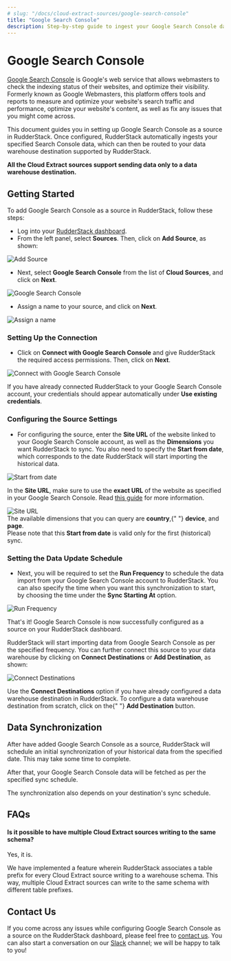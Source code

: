 ```yaml
---
# slug: "/docs/cloud-extract-sources/google-search-console"
title: "Google Search Console"
description: Step-by-step guide to ingest your Google Search Console data into RudderStack.
---
```


# Google Search Console

[Google Search Console](https://search.google.com/search-console/about) is Google's web service that allows webmasters to check the indexing status of their websites, and optimize their visibility. Formerly known as Google Webmasters, this platform offers tools and reports to measure and optimize your website's search traffic and performance, optimize your website's content, as well as fix any issues that you might come across.

This document guides you in setting up Google Search Console as a source in RudderStack. Once configured, RudderStack automatically ingests your specified Search Console data, which can then be routed to your data warehouse destination supported by RudderStack.

<div class="infoBlock">
<strong>All the Cloud Extract sources support sending data only to a data warehouse destination.</strong>

</div>

## Getting Started

To add Google Search Console as a source in RudderStack, follow these steps:

- Log into your [RudderStack dashboard](https://app.rudderlabs.com/signup?type=freetrial).
- From the left panel, select **Sources**. Then, click on **Add Source**, as shown:

<!--<img src="../../images/assets/1 (4) (3) (3) (3) (3) (3) (3) (3) (3) (3) (3) (3) (3) (3) (3) (3) (2).png" />-->

<img
  src="../../images/assets/1 (4) (3) (3) (3) (3) (3) (3) (3) (3) (3) (3) (3) (3) (3) (3) (3) (2).png"
  alt="Add Source"
/>

- Next, select **Google Search Console** from the list of **Cloud Sources**, and click on **Next**.

<!--<img src="../../images/assets/screen-shot-2020-12-18-at-10.43.57-am.png" />-->

<img
  src="../../images/assets/screen-shot-2020-12-18-at-10.43.57-am.png"
  alt="Google Search Console"
/>

- Assign a name to your source, and click on **Next**.

<!--<img src="../../images/assets/screen-shot-2020-12-18-at-10.44.25-am.png" />-->

<img
  src="../../images/assets/screen-shot-2020-12-18-at-10.44.25-am.png"
  alt="Assign a name"
/>

### Setting Up the Connection

- Click on **Connect with Google Search Console** and give RudderStack the required access permissions. Then, click on **Next**.

<!--<img src="../../images/assets/screen-shot-2020-12-18-at-10.44.41-am.png" />-->

<img
  src="../../images/assets/screen-shot-2020-12-18-at-10.44.41-am.png"
  alt="Connect with Google Search Console"
/>

<div class="infoBlock">
If you have already connected RudderStack to your Google Search Console account, your credentials should appear automatically under <strong>Use existing credentials</strong>.

</div>

### Configuring the Source Settings

- For configuring the source, enter the **Site URL** of the website linked to your Google Search Console account, as well as the **Dimensions** you want RudderStack to sync. You also need to specify the **Start from date**, which corresponds to the date RudderStack will start importing the historical data.

<!--<img src="../../images/assets/screen-shot-2020-12-18-at-10.59.43-am.png" />-->

<img
  src="../../images/assets/screen-shot-2020-12-18-at-10.59.43-am.png"
  alt="Start from date"
/>

In the **Site URL**, make sure to use the **exact URL** of the website as specified in your Google Search Console. Read [this guide](https://support.google.com/webmasters/answer/34592?hl=en) for more information.

<!-- <img src="../../images/assets/image (13) (1).png" />-->

<img src="../../images/assets/image (13) (1).png" alt="Site URL" />

<div class="successBlock">
  The available dimensions that you can query are <strong>country</strong>,{" "}
  <strong>device</strong>, and <strong>page</strong>.
</div>

<div class="infoBlock">
Please note that this <strong>Start from date</strong> is valid only for the first (historical) sync.

</div>

### Setting the Data Update Schedule

- Next, you will be required to set the **Run Frequency** to schedule the data import from your Google Search Console account to RudderStack. You can also specify the time when you want this synchronization to start, by choosing the time under the **Sync Starting At** option.

<!--<img src="../../images/assets/screen-shot-2020-12-18-at-11.00.31-am.png" />-->

<img
  src="../../images/assets/screen-shot-2020-12-18-at-11.00.31-am.png"
  alt="Run Frequency"
/>

That's it! Google Search Console is now successfully configured as a source on your RudderStack dashboard.

RudderStack will start importing data from Google Search Console as per the specified frequency. You can further connect this source to your data warehouse by clicking on **Connect Destinations** or **Add Destination**, as shown:

<!--<img src="../../images/assets/screen-shot-2020-12-18-at-11.01.14-am (1).png" />-->

<img
  src="../../images/assets/screen-shot-2020-12-18-at-11.01.14-am (1).png"
  alt="Connect Destinations"
/>

<div class="successBlock">
  Use the <strong>Connect Destinations</strong> option if you have already
  configured a data warehouse destination in RudderStack. To configure a data
  warehouse destination from scratch, click on the{" "}
  <strong>Add Destination</strong> button.
</div>

## Data Synchronization

After have added Google Search Console as a source, RudderStack will schedule an initial synchronization of your historical data from the specified date. This may take some time to complete.

After that, your Google Search Console data will be fetched as per the specified sync schedule.

<div class="infoBlock">
The synchronization also depends on your destination's sync schedule.

</div>

## FAQs

#### Is it possible to have multiple Cloud Extract sources writing to the same schema?

Yes, it is.

We have implemented a feature wherein RudderStack associates a table prefix for every Cloud Extract source writing to a warehouse schema. This way, multiple Cloud Extract sources can write to the same schema with different table prefixes.

## Contact Us

If you come across any issues while configuring Google Search Console as a source on the RudderStack dashboard, please feel free to [contact us](mailto:%20docs@rudderstack.com). You can also start a conversation on our [Slack](https://rudderstack.com/join-rudderstack-slack-community) channel; we will be happy to talk to you!
